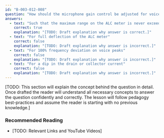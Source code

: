 ```yaml
---
id: "B-003-012-008"
question: "How should the microphone gain control be adjusted for voice operation on a single-sideband transmitter?"
answers:
  - text: "Such that the maximum range on the ALC meter is never exceeded on voice peaks"
    correct: true
    explanation: "[TODO: Draft explanation why answer is correct.]"
  - text: "For full deflection of the ALC meter"
    correct: false
    explanation: "[TODO: Draft explanation why answer is incorrect.]"
  - text: "For 100% frequency deviation on voice peaks"
    correct: false
    explanation: "[TODO: Draft explanation why answer is incorrect.]"
  - text: "For a dip in the drain or collector current"
    correct: false
    explanation: "[TODO: Draft explanation why answer is incorrect.]"
---
```


[TODO: This section will explain the concept behind the question in detail. Once drafted the reader will understand all necessary concepts to answer the question confidently and correctly. The lesson will follow pedagogy best-practices and assume the reader is starting with no previous knowledge.]

### Recommended Reading

- [TODO: Relevant Links and YouTube Videos]
